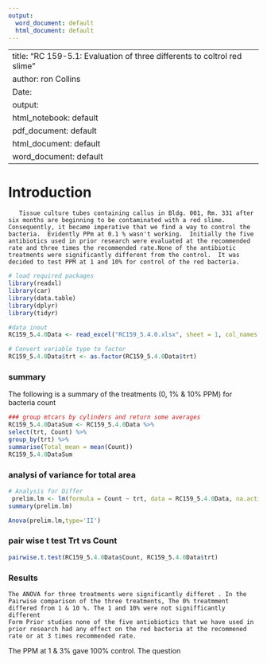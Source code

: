 ```yaml
---
output:
  word_document: default
  html_document: default
---
```

----
title: "RC 159-5.1: Evaluation of three differents to coltrol red slime"
author: ron Collins
Date: 
output:
  html_notebook: default
  pdf_document: default
  html_document: default
  word_document: default
---
# Introduction
       Tissue culture tubes containing callus in Bldg. 001, Rm. 331 after six months are beginning to be contaminated with a red slime.  Consequently, it became imperative that we find a way to control the bacteria.  Evidently PPm at 0.1 % wasn't working.  Initially the five antibiotics used in prior research were evaluated at the recommended rate and three times the recommended rate.None of the antibiotic treatments were significantly different from the control.  It was decided to test PPM at 1 and 10% for control of the red bacteria.


```r
# load required packages
library(readxl)
library(car)
library(data.table)
library(dplyr)
library(tidyr)
```

```r
#data inout
RC159_5.4.0Data <- read_excel("RC159_5.4.0.xlsx", sheet = 1, col_names = TRUE, col_types = NULL, na = "NA", skip = 0)
```




```r
# Convert variable type to factor
RC159_5.4.0Data$trt <- as.factor(RC159_5.4.0Data$trt)

```

### summary
  The following is a summary of the treatments (0, 1% & 10% PPM) for bacteria count 
```r
### group mtcars by cylinders and return some averages
RC159_5.4.0DataSum <- RC159_5.4.0Data %>%
select(trt, Count) %>%
group_by(trt) %>%
summarise(Total_mean = mean(Count))
RC159_5.4.0DataSum
```



### analysi of variance for total area
```r
# Analysis for Differ
 prelim.lm <- lm(formula = Count ~ trt, data = RC159_5.4.0Data, na.action=na.omit)
summary(prelim.lm)

Anova(prelim.lm,type='II')
```
### pair wise t test Trt vs Count
```r

pairwise.t.test(RC159_5.4.0Data$Count, RC159_5.4.0Data$trt)
```

### Results
    The ANOVA for three treatments were significantly differet . In the Pairwise comparison of the three treatments, The 0% treatmment differed from 1 & 10 %. The 1 and 10% were not signifficantly different
    Form Prior studies none of the five antiobiotics that we have used in prior research had any effect on the red bacteria at the recommened rate or at 3 times recommended rate.
The PPM at 1 & 3% gave 100% control. The question

